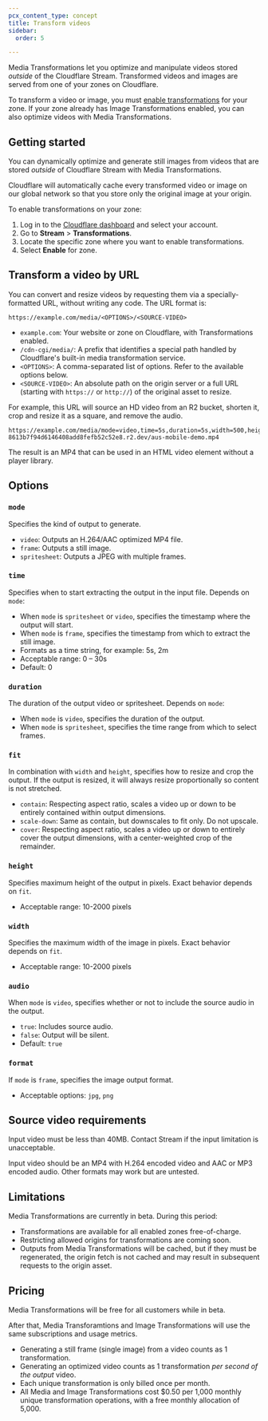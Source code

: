 ```yaml
---
pcx_content_type: concept
title: Transform videos
sidebar:
  order: 5

---
```


Media Transformations let you optimize and manipulate videos stored _outside_ of the Cloudflare Stream. Transformed videos and images are served from one of your zones on Cloudflare.

To transform a video or image, you must [enable transformations](/stream/transform-videos/#getting-started) for your zone. If your zone already has Image Transformations enabled, you can also optimize videos with Media Transformations.

## Getting started

You can dynamically optimize and generate still images from videos that are stored _outside_ of Cloudflare Stream with Media Transformations.

Cloudflare will automatically cache every transformed video or image on our global network so that you store only the original image at your origin.

To enable transformations on your zone:

1. Log in to the [Cloudflare dashboard](https://dash.cloudflare.com/login) and select your account.
2. Go to **Stream** > **Transformations**.
3. Locate the specific zone where you want to enable transformations.
4. Select **Enable** for zone.

## Transform a video by URL

You can convert and resize videos by requesting them via a specially-formatted URL, without writing any code. The URL format is:

```
https://example.com/media/<OPTIONS>/<SOURCE-VIDEO>
```

- `example.com`: Your website or zone on Cloudflare, with Transformations enabled.
- `/cdn-cgi/media/`: A prefix that identifies a special path handled by Cloudflare's built-in media transformation service.
- `<OPTIONS>`: A comma-separated list of options. Refer to the available options below.
- `<SOURCE-VIDEO>`: An absolute path on the origin server or a full URL (starting with `https://` or `http://`) of the original asset to resize.

For example, this URL will source an HD video from an R2 bucket, shorten it, crop and resize it as a square, and remove the audio.

```
https://example.com/media/mode=video,time=5s,duration=5s,width=500,height=500,fit=crop,audio=false/https://pub-8613b7f94d6146408add8fefb52c52e8.r2.dev/aus-mobile-demo.mp4
```

The result is an MP4 that can be used in an HTML video element without a player library.

## Options

### `mode`

Specifies the kind of output to generate.

- `video`: Outputs an H.264/AAC optimized MP4 file.
- `frame`: Outputs a still image.
- `spritesheet`: Outputs a JPEG with multiple frames.

### `time`

Specifies when to start extracting the output in the input file. Depends on `mode`:

- When `mode` is `spritesheet` or `video`, specifies the timestamp where the output will start.
- When `mode` is `frame`, specifies the timestamp from which to extract the still image.
- Formats as a time string, for example: 5s, 2m
- Acceptable range: 0 – 30s
- Default: 0

### `duration`

The duration of the output video or spritesheet. Depends on `mode`:

- When `mode` is `video`, specifies the duration of the output.
- When `mode` is `spritesheet`, specifies the time range from which to select frames.

### `fit`

In combination with `width` and `height`, specifies how to resize and crop the output. If the output is resized, it will always resize proportionally so content is not stretched.

- `contain`: Respecting aspect ratio, scales a video up or down to be entirely contained within output dimensions.
- `scale-down`: Same as contain, but downscales to fit only. Do not upscale.
- `cover`: Respecting aspect ratio, scales a video up or down to entirely cover the output dimensions, with a center-weighted crop of the remainder.

### `height`

Specifies maximum height of the output in pixels. Exact behavior depends on `fit`.

- Acceptable range: 10-2000 pixels

### `width`

Specifies the maximum width of the image in pixels. Exact behavior depends on `fit`.

- Acceptable range: 10-2000 pixels

### `audio`

When `mode` is `video`, specifies whether or not to include the source audio in the output.

- `true`: Includes source audio.
- `false`: Output will be silent.
- Default: `true`

### `format`

If `mode` is `frame`, specifies the image output format.

- Acceptable options: `jpg`, `png`

## Source video requirements

Input video must be less than 40MB. Contact Stream if the input limitation is unacceptable.

Input video should be an MP4 with H.264 encoded video and AAC or MP3 encoded audio. Other formats may work but are untested.

## Limitations

Media Transformations are currently in beta. During this period:

- Transformations are available for all enabled zones free-of-charge.
- Restricting allowed origins for transformations are coming soon.
- Outputs from Media Transformations will be cached, but if they must be regenerated, the origin fetch is not cached and may result in subsequent requests to the origin asset.

## Pricing

Media Transformations will be free for all customers while in beta.

After that, Media Transforamtions and Image Transformations will use the same subscriptions and usage metrics. 

- Generating a still frame (single image) from a video counts as 1 transformation. 
- Generating an optimized video counts as 1 transformation _per second of the output_ video. 
- Each unique transformation is only billed once per month. 
- All Media and Image Transformations cost $0.50 per 1,000 monthly unique transformation operations, with a free monthly allocation of 5,000.
